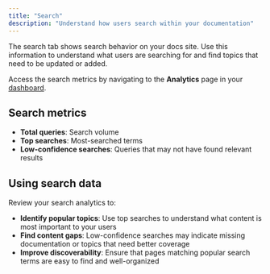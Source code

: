 ```yaml
---
title: "Search"
description: "Understand how users search within your documentation"
---
```


The search tab shows search behavior on your docs site. Use this information to understand what users are searching for and find topics that need to be updated or added.

Access the search metrics by navigating to the **Analytics** page in your [dashboard](https://dashboard.mintlify.com/products/analytics).

## Search metrics

- **Total queries**: Search volume
- **Top searches**: Most-searched terms
- **Low-confidence searches**: Queries that may not have found relevant results

## Using search data

Review your search analytics to:

- **Identify popular topics**: Use top searches to understand what content is most important to your users
- **Find content gaps**: Low-confidence searches may indicate missing documentation or topics that need better coverage
- **Improve discoverability**: Ensure that pages matching popular search terms are easy to find and well-organized
